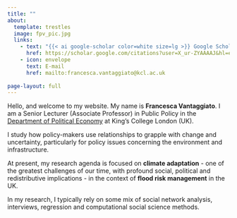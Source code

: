 ```yaml
---
title: ""
about:
  template: trestles
  image: fpv_pic.jpg
  links:
    - text: "{{< ai google-scholar color=white size=lg >}} Google Scholar"
      href: https://scholar.google.com/citations?user=X_ur-ZYAAAAJ&hl=en
    - icon: envelope
      text: E-mail
      href: mailto:francesca.vantaggiato@kcl.ac.uk
      
page-layout: full
---
```


Hello, and welcome to my website. My name is **Francesca Vantaggiato**. I am a Senior Lecturer (Associate Professor) in Public Policy in the [Department of Political Economy](https://www.kcl.ac.uk/people/francesca-pia-vantaggiato) at King's College London (UK).

I study how policy-makers use relationships to grapple with change and uncertainty, particularly for policy issues concerning the environment and infrastructure.

At present, my research agenda is focused on **climate adaptation** - one of the greatest challenges of our time, with profound social, political and redistributive implications - in the context of **flood risk management** in the UK.

In my research, I typically rely on some mix of social network analysis, interviews, regression and computational social science methods.
